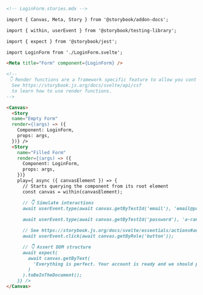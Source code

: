 ```md
<!-- LoginForm.stories.mdx -->

import { Canvas, Meta, Story } from '@storybook/addon-docs';

import { within, userEvent } from '@storybook/testing-library';

import { expect } from '@storybook/jest';

import LoginForm from './LoginForm.svelte';

<Meta title="Form" component={LoginForm} />

<!--
 👇 Render functions are a framework specific feature to allow you control on how the component renders.
  See https://storybook.js.org/docs/svelte/api/csf
  to learn how to use render functions.
-->

<Canvas>
  <Story 
  name="Empty Form"
  render={(args) => ({
    Component: LoginForm,
    props: args,
  })} />
  <Story
    name="Filled Form"
    render={(args) => ({
      Component: LoginForm,
      props: args,
    })} 
    play={ async ({ canvasElement }) => {
      // Starts querying the component from its root element
      const canvas = within(canvasElement);

      // 👇 Simulate interactions
      await userEvent.type(await canvas.getByTestId('email'), 'email@provider.com');
      
      await userEvent.type(await canvas.getByTestId('password'), 'a-random-password');

      // See https://storybook.js.org/docs/svelte/essentials/actions#automatically-matching-args to learn how to setup logging in the Actions panel
      await userEvent.click(await canvas.getByRole('button'));

      // 👇 Assert DOM structure
      await expect(
        await canvas.getByText(
          'Everything is perfect. Your account is ready and we should probably get you started!'
        )
      ).toBeInTheDocument();
    }} />
</Canvas>
```